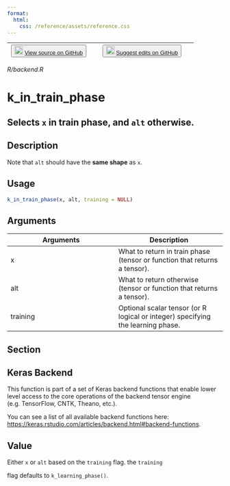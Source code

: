 ```yaml
---
format:
  html:
    css: /reference/assets/reference.css
---
```


| <button class="button"> ![](/reference/assets/GitHub-Mark-32px.png){width="20"} [View source on GitHub](https://github.com/rstudio/keras//blob/main/R/backend.R) </button> | <button class="button"> ![](/reference/assets/GitHub-Mark-32px.png){width="20"} [Suggest edits on GitHub](https://github.com/rstudio/keras//edit/main/R/backend.R) </button> |
|:------------------------------:|:--------------------------------------:|

*R/backend.R*

# k_in_train_phase

## Selects `x` in train phase, and `alt` otherwise.

## Description
Note that `alt` should have the **same shape** as `x`. 


## Usage
```r
k_in_train_phase(x, alt, training = NULL) 
```

## Arguments
|Arguments|Description|
|---|---|
| x | What to return in train phase (tensor or function that returns a tensor). |
| alt | What to return otherwise (tensor or function that returns a tensor). |
| training | Optional scalar tensor (or R logical or integer) specifying the learning phase. |


## Section

## Keras Backend

This function is part of a set of Keras backend functions that enable lower level access to the core operations of the backend tensor engine (e.g. TensorFlow, CNTK, Theano, etc.). 

You can see a list of all available backend functions here: [https://keras.rstudio.com/articles/backend.html#backend-functions](https://keras.rstudio.com/articles/backend.html#backend-functions). 

## Value

Either `x` or `alt` based on the `training` flag. the `training`

flag defaults to `k_learning_phase()`. 




